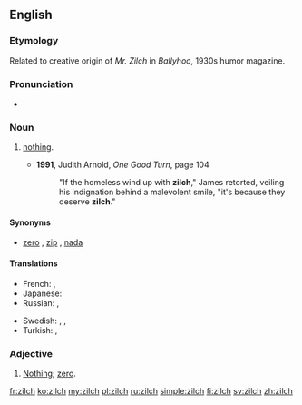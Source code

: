{{was wotd|2009|July|31}}
==English==

===Etymology===
Related to creative origin of ''Mr. Zilch'' in ''Ballyhoo'', 1930s humor magazine.

===Pronunciation===
* {{a|UK|US}} {{IPA|/zɪltʃ/}}

===Noun===
{{en-noun|-}}

# {{context|informal|lang=en}} [[nothing|nothing]].
#* '''1991''', Judith Arnold, ''One Good Turn‎'', page 104
#*: "If the homeless wind up with '''zilch'''," James retorted, veiling his indignation behind a malevolent smile, "it's because they deserve '''zilch'''."

====Synonyms====
* [[zero]] {{qualifier|standard}}, [[zip]] {{qualifier|informal}}, [[nada]] {{qualifier|informal}}

====Translations====
<!--informal translations, formal one go at 'nothing'-->
{{trans-top|''(informal)'' nothing}}
* French: {{t+|fr|que dalle}}, {{t+|fr|que pouic}}
* Japanese: {{qualifier|colloquial}} {{t|ja|何も|tr=nani mo}}
* Russian: {{qualifier|slang}} {{t|ru|ни черта|tr=ni čertá}}, {{qualifier|slang}} {{t+|ru|ни фига|tr=ni figá}}
{{trans-mid}}
* Swedish: {{t+|sv|noll}}, {{t+|sv|nolla|c}}, {{t+|sv|ingenting}}
* Turkish: {{t+|tr|hiç}}, {{t+|tr|değersiz}}
{{trans-bottom}}

===Adjective===
{{en-adj|-}}<!-- Adjective, attributive noun, or pseudo-numeral? -->

# {{rfv-sense|lang=en}} [[nothing|Nothing]]; [[zero]].

[[fr:zilch]]
[[ko:zilch]]
[[my:zilch]]
[[pl:zilch]]
[[ru:zilch]]
[[simple:zilch]]
[[fi:zilch]]
[[sv:zilch]]
[[zh:zilch]]